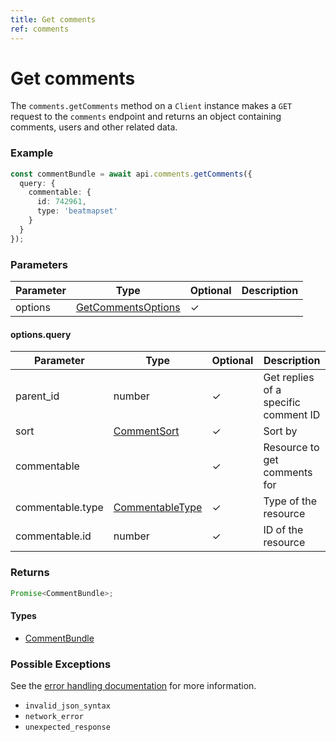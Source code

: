 ```yaml
---
title: Get comments
ref: comments
---
```


# Get comments

The `comments.getComments` method on a `Client` instance makes a `GET` request to the `comments` endpoint and returns an object containing comments, users and other related data.

### Example

```ts
const commentBundle = await api.comments.getComments({
  query: {
    commentable: {
      id: 742961,
      type: 'beatmapset'
    }
  }
});
```

### Parameters

| Parameter | Type                                                   | Optional | Description |
| --------- | ------------------------------------------------------ | -------- | ----------- |
| options   | [GetCommentsOptions](/references/get-comments-options) | ✓        |             |

#### options.query

| Parameter        | Type                                            | Optional | Description                          |
| ---------------- | ----------------------------------------------- | -------- | ------------------------------------ |
| parent_id        | number                                          | ✓        | Get replies of a specific comment ID |
| sort             | [CommentSort](/references/comment-sort)         | ✓        | Sort by                              |
| commentable      |                                                 | ✓        | Resource to get comments for         |
| commentable.type | [CommentableType](/references/commentable-type) | ✓        | Type of the resource                 |
| commentable.id   | number                                          | ✓        | ID of the resource                   |

### Returns

```ts
Promise<CommentBundle>;
```

#### Types

- [CommentBundle](/references/comment-bundle)

### Possible Exceptions

See the [error handling documentation](/extras/error-handling) for more information.

- `invalid_json_syntax`
- `network_error`
- `unexpected_response`

